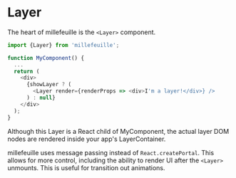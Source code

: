 # Layer

The heart of millefeuille is the `<Layer>` component.

```js
import {Layer} from 'millefeuille';

function MyComponent() {
  ...
  return (
    <div>
      {showLayer ? (
        <Layer render={renderProps => <div>I'm a layer!</div>} />
      ) : null}
    </div>
  );
}
```

Although this Layer is a React child of MyComponent, the actual layer DOM nodes are rendered inside your app's LayerContainer.

millefeuille uses message passing instead of `React.createPortal`. This allows for more control, including the ability to render UI after the `<Layer>` unmounts. This is useful for transition out animations.

